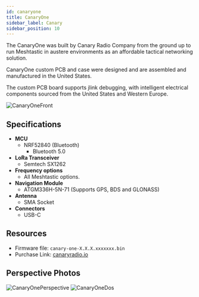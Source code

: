 ```yaml
---
id: canaryone
title: CanaryOne
sidebar_label: Canary
sidebar_position: 10
---
```


The CanaryOne was built by Canary Radio Company from the ground up to run Meshtastic in austere environments as an affordable tactical networking solution.

CanaryOne custom PCB and case were designed and are assembled and manufactured in the United States.

The custom PCB board supports jlink debugging, with intelligent electrical components sourced from the United States and Western Europe.

![CanaryOneFront](/img/hardware/canary-one/front.webp)

## Specifications

- **MCU**
  - NRF52840 (Bluetooth)
    - Bluetooth 5.0
- **LoRa Transceiver**
  - Semtech SX1262
- **Frequency options**
  - All Meshtastic options.
- **Navigation Module**
  - ATGM336H-5N-71 (Supports GPS, BDS and GLONASS)
- **Antenna**
  - SMA Socket
- **Connectors**
  - USB-C

## Resources

- Firmware file: `canary-one-X.X.X.xxxxxxx.bin`
- Purchase Link: [canaryradio.io](https://canaryradio.io/products/canaryone)

## Perspective Photos

![CanaryOnePerspective](/img/hardware/canary-one/perspective.webp)
![CanaryOneDos](/img/hardware/canary-one/dos.webp)

